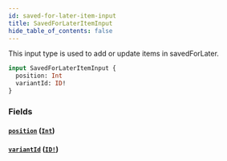 ```yaml
---
id: saved-for-later-item-input
title: SavedForLaterItemInput
hide_table_of_contents: false
---
```



This input type is used to add or update items in savedForLater.

```graphql
input SavedForLaterItemInput {
  position: Int
  variantId: ID!
}
```


### Fields

#### [`position`](#) ([`Int`](/demand/api/graphql-storefront/reference/scalars/int))




#### [`variantId`](#) ([`ID!`](/demand/api/graphql-storefront/reference/scalars/id))






